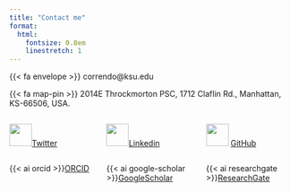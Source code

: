 ```yaml
---
title: "Contact me"
format:
  html:
    fontsize: 0.8em
    linestretch: 1
---
```


{{< fa envelope >}} correndo\@ksu.edu

{{< fa map-pin >}} 2014E Throckmorton PSC, 1712 Claflin Rd., Manhattan, KS-66506, USA.

::: columns
::: {.column width="33%" align="center"}
![](assets/images/twitter-brands.svg){fig-align="left" width="40" height="40"}[Twitter](https://twitter.com/aacorrendo)
:::

::: {.column width="34%" align="center"}
![](assets/images/linkedin-brands.svg){fig-align="left" width="40" height="40"}[Linkedin](https://linkedin.com/in/adriancorrendo)
:::

::: {.column width="33%" align="center"}
![](assets/images/github-brands.svg){width="40" height="40"} [GitHub](https://github.com/adriancorrendo)
:::
:::

::: columns
::: {.column width="33%" align="center"}
{{< ai orcid >}}[ORCID](https://orcid.org/0000-0002-4172-289X)
:::

::: {.column width="34%" align="center"}
{{< ai google-scholar >}}[GoogleScholar](https://scholar.google.com/citations?user=4h88EXkAAAAJ&hl=en)
:::

::: {.column width="33%" align="center"}
{{< ai researchgate >}}[ResearchGate](https://www.researchgate.net/profile/Adrian-Correndo)
:::
:::
